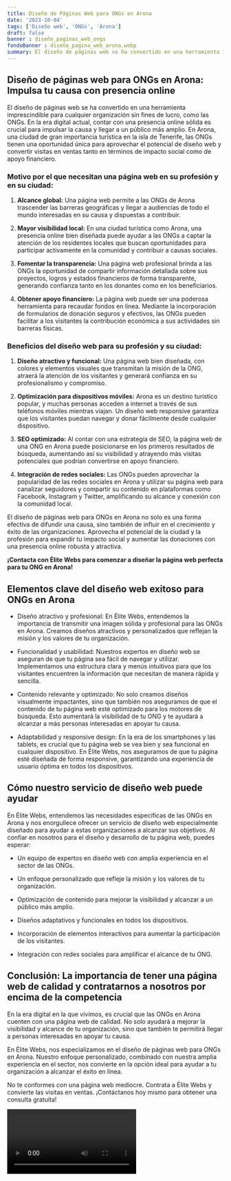 ```yaml
---
title: Diseño de Páginas Web para ONGs en Arona
date: '2023-10-04'
tags: ['Diseño web', 'ONGs', 'Arona']
draft: false
banner : diseño_paginas_web_ongs
fondoBanner : diseño_pagina_web_arona.webp
summary: El diseño de páginas web se ha convertido en una herramienta imprescindible para cualquier organización sin fines de lucro, como las ONGs. En la era digital actual, contar con una presencia online sólida es crucial para impulsar la causa y llegar a un público más amplio. En Arona, una ciudad de gran importancia turística en la isla de Tenerife, las ONGs tienen una oportunidad única para aprovechar el potencial de diseño web y convertir visitas en ventas tanto en términos de impacto social como de apoyo financiero.
---
```


## Diseño de páginas web para ONGs en Arona: Impulsa tu causa con presencia online

El diseño de páginas web se ha convertido en una herramienta imprescindible para cualquier organización sin fines de lucro, como las ONGs. En la era digital actual, contar con una presencia online sólida es crucial para impulsar la causa y llegar a un público más amplio. En Arona, una ciudad de gran importancia turística en la isla de Tenerife, las ONGs tienen una oportunidad única para aprovechar el potencial de diseño web y convertir visitas en ventas tanto en términos de impacto social como de apoyo financiero.

### Motivo por el que necesitan una página web en su profesión y en su ciudad:

1. **Alcance global:** Una página web permite a las ONGs de Arona trascender las barreras geográficas y llegar a audiencias de todo el mundo interesadas en su causa y dispuestas a contribuir.

2. **Mayor visibilidad local:** En una ciudad turística como Arona, una presencia online bien diseñada puede ayudar a las ONGs a captar la atención de los residentes locales que buscan oportunidades para participar activamente en la comunidad y contribuir a causas sociales.

3. **Fomentar la transparencia:** Una página web profesional brinda a las ONGs la oportunidad de compartir información detallada sobre sus proyectos, logros y estados financieros de forma transparente, generando confianza tanto en los donantes como en los beneficiarios.

4. **Obtener apoyo financiero:** La página web puede ser una poderosa herramienta para recaudar fondos en línea. Mediante la incorporación de formularios de donación seguros y efectivos, las ONGs pueden facilitar a los visitantes la contribución económica a sus actividades sin barreras físicas.

### Beneficios del diseño web para su profesión y su ciudad:

1. **Diseño atractivo y funcional:** Una página web bien diseñada, con colores y elementos visuales que transmitan la misión de la ONG, atraerá la atención de los visitantes y generará confianza en su profesionalismo y compromiso.

2. **Optimización para dispositivos móviles:** Arona es un destino turístico popular, y muchas personas acceden a internet a través de sus teléfonos móviles mientras viajan. Un diseño web responsive garantiza que los visitantes puedan navegar y donar fácilmente desde cualquier dispositivo.

3. **SEO optimizado:** Al contar con una estrategia de SEO, la página web de una ONG en Arona puede posicionarse en los primeros resultados de búsqueda, aumentando así su visibilidad y atrayendo más visitas potenciales que podrían convertirse en apoyo financiero.

4. **Integración de redes sociales:** Las ONGs pueden aprovechar la popularidad de las redes sociales en Arona y utilizar su página web para canalizar seguidores y compartir su contenido en plataformas como Facebook, Instagram y Twitter, amplificando su alcance y conexión con la comunidad local.

El diseño de páginas web para ONGs en Arona no solo es una forma efectiva de difundir una causa, sino también de influir en el crecimiento y éxito de las organizaciones. Aprovecha el potencial de la ciudad y la profesión para expandir tu impacto social y aumentar las donaciones con una presencia online robusta y atractiva.

**¡Contacta con Élite Webs para comenzar a diseñar la página web perfecta para tu ONG en Arona!**

<GifSeo />

<Cta />

## Elementos clave del diseño web exitoso para ONGs en Arona

- Diseño atractivo y profesional: En Élite Webs, entendemos la importancia de transmitir una imagen sólida y profesional para las ONGs en Arona. Creamos diseños atractivos y personalizados que reflejan la misión y los valores de tu organización.

- Funcionalidad y usabilidad: Nuestros expertos en diseño web se aseguran de que tu página sea fácil de navegar y utilizar. Implementamos una estructura clara y menús intuitivos para que los visitantes encuentren la información que necesitan de manera rápida y sencilla.

- Contenido relevante y optimizado: No solo creamos diseños visualmente impactantes, sino que también nos aseguramos de que el contenido de tu página web esté optimizado para los motores de búsqueda. Esto aumentará la visibilidad de tu ONG y te ayudará a alcanzar a más personas interesadas en apoyar tu causa.

- Adaptabilidad y responsive design: En la era de los smartphones y las tablets, es crucial que tu página web se vea bien y sea funcional en cualquier dispositivo. En Élite Webs, nos aseguramos de que tu página esté diseñada de forma responsive, garantizando una experiencia de usuario óptima en todos los dispositivos.

## Cómo nuestro servicio de diseño web puede ayudar

En Élite Webs, entendemos las necesidades específicas de las ONGs en Arona y nos enorgullece ofrecer un servicio de diseño web especialmente diseñado para ayudar a estas organizaciones a alcanzar sus objetivos. Al confiar en nosotros para el diseño y desarrollo de tu página web, puedes esperar:

- Un equipo de expertos en diseño web con amplia experiencia en el sector de las ONGs.

- Un enfoque personalizado que refleje la misión y los valores de tu organización.

- Optimización de contenido para mejorar la visibilidad y alcanzar a un público más amplio.

- Diseños adaptativos y funcionales en todos los dispositivos.

- Incorporación de elementos interactivos para aumentar la participación de los visitantes.

- Integración con redes sociales para amplificar el alcance de tu ONG.

## Conclusión: La importancia de tener una página web de calidad y contratarnos a nosotros por encima de la competencia

En la era digital en la que vivimos, es crucial que las ONGs en Arona cuenten con una página web de calidad. No solo ayudará a mejorar la visibilidad y alcance de tu organización, sino que también te permitirá llegar a personas interesadas en apoyar tu causa.

En Élite Webs, nos especializamos en el diseño de páginas web para ONGs en Arona. Nuestro enfoque personalizado, combinado con nuestra amplia experiencia en el sector, nos convierte en la opción ideal para ayudar a tu organización a alcanzar el éxito en línea.

No te conformes con una página web mediocre. Contrata a Élite Webs y convierte las visitas en ventas. ¡Contáctanos hoy mismo para obtener una consulta gratuita!

<Video />

<CtaBot job='ONGs' city='Arona'/>

<Gmaps query='Arona+españa+maps' />